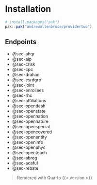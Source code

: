 # Installation {.unnumbered}

``` r
# install.packages("pak")
pak::pak("andrewallenbruce/providertwo")
```

## Endpoints

-  @sec-ahqr
-  @sec-aip
-  @sec-crisk
-  @sec-cpc
-  @sec-drahac
-  @sec-esrdgrp
-  @sec-joint
-  @sec-enrollees
-  @sec-rhc
-  @sec-affiliations
-  @sec-opendash
-  @sec-openstate
-  @sec-opennation
-  @sec-opennature
-  @sec-openspecial
-  @sec-opencovered
-  @sec-openentity
-  @sec-openinfo
-  @sec-openphys
-  @sec-openteach
-  @sec-abreg
-  @sec-acaful
-  @sec-rebate


> Rendered with Quarto {{< version >}}
